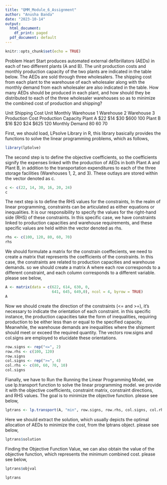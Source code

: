 ---
title: "QMM_Module_6_Assignment"
author: "Anusha Banda"
date: "2023-10-14"
output:
  html_document:
    df_print: paged
  pdf_document: default
---

```{r setup, include=FALSE}
knitr::opts_chunk$set(echo = TRUE)
```

Problem Heart Start produces automated external defibrillators (AEDs) in each of two different plants (A and B). The unit production costs and monthly production capacity of the two plants are indicated in the table below. The AEDs are sold through three wholesalers. The shipping cost from each plant to the warehouse of each wholesaler along with the monthly demand from each wholesaler are also indicated in the table. How many AEDs should be produced in each plant, and how should they be distributed to each of the three wholesaler warehouses so as to minimize the combined cost of production and shipping?

Unit Shipping Cost Unit Monthly Warehouse 1 Warehouse 2 Warehouse 3 Production Cost Production Capacity Plant A $22 $14 $30 $600 100 Plant B $16 $20 $24 $625 120 Monthly Demand 80 60 70

First, we should load, LPsolve Library in R, this library basically provides the functions to solve the linear programming problems, which as follows,

```{r}
library(lpSolve)
```

The second step is to define the objective coefficients, so the coefficients signify the expenses linked with the production of AEDs in both Plant A and Plant B, in addition to the transportation expenditures to each of the three storage facilities (Warehouses 1, 2, and 3). These outlays are stored within the vector denoted as c.

```{r}
c <- c(22, 14, 30, 16, 20, 24)
c
```
The next step is to define the RHS values for the constraints, In the realm of linear programming, constraints can be articulated as either equations or inequalities. It is our responsibility to specify the values for the right-hand side (RHS) of these constraints. In this specific case, we have constraints linked to production capacities and warehouse requirements, and these specific values are held within the vector denoted as rhs.

```{r}
rhs <- c(100, 120, 80, 60, 70)
rhs
```

We should formulate a matrix for the constrain coeffecients, we need to create a matrix that represents the coefficients of the constraints. In this case, the constraints are related to production capacities and warehouse demands. so we should create a matrix A where each row corresponds to a different constraint, and each column corresponds to a different variable. please see below,

```{r}
A <- matrix(data = c(622, 614, 630, 0, 
                     641, 645, 649,0), ncol = 4, byrow = TRUE)
A
```
Now we should create the direction of the constraints (<= and >=), it's necessary to indicate the orientation of each constraint. in this specific instance, the production capacities take the form of inequalities, requiring production to be either less than or equal to the specified capacity. Meanwhile, the warehouse demands are inequalities where the shipment should meet or exceed the required quantity. The vectors row.signs and col.signs are employed to elucidate these orientations.

```{r}
row.signs <- rep("<=", 2)
row.rhs <- c(100, 120)
row.signs
col.signs <- rep(">=", 4)
col.rhs <- c(80, 60, 70, 10)
col.signs
```
Fianally, we have to Run the Running the Linear Programming Model, we use lp.transport function to solve the linear programming model. we provide it with the objective coefficients, constraint matrix, constraint directions, and RHS values. The goal is to minimize the objective function. please see below,

```{r}
lptrans <- lp.transport(A, "min", row.signs, row.rhs, col.signs, col.rhs)

```
Here we should extract the solution, which usually depicts the optimal allocation of AEDs to minimize the cost, from the lptrans object. please see below,
```{r}
lptrans$solution
```

Finding the Objective Function Value, we can also obtain the value of the objective function, which represents the minimum combined cost. please see below,

```{r}
lptrans$objval
```
```{r}
lptrans
```